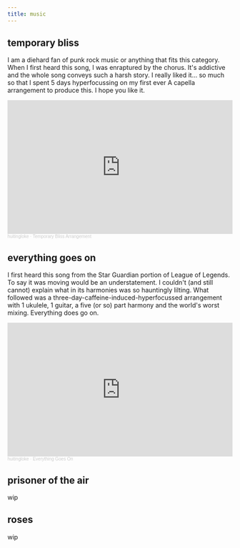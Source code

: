 ```yaml
---
title: music
---
```


## temporary bliss

I am a diehard fan of punk rock music or anything that fits this category. When I first heard this song, I was enraptured by the chorus. It's addictive and the whole song conveys such a harsh story. I really liked it... so much so that I spent 5 days hyperfocussing on my first ever A capella arrangement to produce this. I hope you like it.

<iframe width="100%" height="300" scrolling="no" frameborder="no" allow="autoplay" src="https://w.soundcloud.com/player/?url=https%3A//api.soundcloud.com/tracks/1640649597&color=%23ff5500&auto_play=false&hide_related=false&show_comments=true&show_user=true&show_reposts=false&show_teaser=true&visual=true"></iframe><div style="font-size: 10px; color: #cccccc;line-break: anywhere;word-break: normal;overflow: hidden;white-space: nowrap;text-overflow: ellipsis; font-family: Interstate,Lucida Grande,Lucida Sans Unicode,Lucida Sans,Garuda,Verdana,Tahoma,sans-serif;font-weight: 100;"><a href="https://soundcloud.com/huitingloke" title="huitingloke" target="_blank" style="color: #cccccc; text-decoration: none;">huitingloke</a> · <a href="https://soundcloud.com/huitingloke/temporary-bliss-arrangement" title="Temporary Bliss Arrangement" target="_blank" style="color: #cccccc; text-decoration: none;">Temporary Bliss Arrangement</a></div>

## everything goes on

I first heard this song from the Star Guardian portion of League of Legends. To say it was moving would be an understatement. I couldn't (and still cannot) explain what in its harmonies was so hauntingly lilting. What followed was a three-day-caffeine-induced-hyperfocussed arrangement with 1 ukulele, 1 guitar, a five (or so) part harmony and the world's worst mixing. Everything does go on.

<iframe width="100%" height="300" scrolling="no" frameborder="no" allow="autoplay" src="https://w.soundcloud.com/player/?url=https%3A//api.soundcloud.com/tracks/1640654106&color=%23ff5500&auto_play=false&hide_related=false&show_comments=true&show_user=true&show_reposts=false&show_teaser=true&visual=true"></iframe><div style="font-size: 10px; color: #cccccc;line-break: anywhere;word-break: normal;overflow: hidden;white-space: nowrap;text-overflow: ellipsis; font-family: Interstate,Lucida Grande,Lucida Sans Unicode,Lucida Sans,Garuda,Verdana,Tahoma,sans-serif;font-weight: 100;"><a href="https://soundcloud.com/huitingloke" title="huitingloke" target="_blank" style="color: #cccccc; text-decoration: none;">huitingloke</a> · <a href="https://soundcloud.com/huitingloke/everything-goes-on" title="Everything Goes On" target="_blank" style="color: #cccccc; text-decoration: none;">Everything Goes On</a></div>

## prisoner of the air

wip

## roses

wip